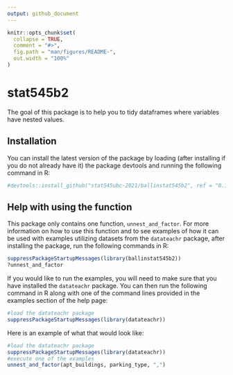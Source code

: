 ```yaml
---
output: github_document
---
```


<!-- README.md is generated from README.Rmd. Please edit that file -->

```r
knitr::opts_chunk$set(
  collapse = TRUE,
  comment = "#>",
  fig.path = "man/figures/README-",
  out.width = "100%"
)
```

# stat545b2

<!-- badges: start -->
<!-- badges: end -->

The goal of this package is to help you to tidy dataframes where variables have nested values.

## Installation

You can install the latest version of the package by loading (after installing if you do not already have it) the package devtools and running the following command in R:

``` r
#devtools::install_github("stat545ubc-2021/ballinstat545b2", ref = "0.1.0")
```

## Help with using the function

This package only contains one function, `unnest_and_factor`. For more information on how to use this function and to see examples of how it can be used with examples utilizing datasets from the `datateachr` package, after installing the package, run the following commands in R:

```r
suppressPackageStartupMessages(library(ballinstat545b2))
?unnest_and_factor
```

If you would like to run the examples, you will need to make sure that you have installed the `datateachr` package. You can then run the following command in R along with one of the command lines provided in the examples section of the help page:

```r
#load the datateachr package
suppressPackageStartupMessages(library(datateachr))

```

Here is an example of what that would look like:

```r
#load the datateachr package
suppressPackageStartupMessages(library(datateachr))
#execute one of the examples
unnest_and_factor(apt_buildings, parking_type, ",")
```
